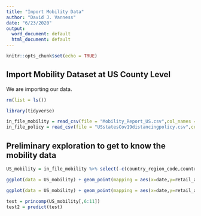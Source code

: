 ```yaml
---
title: "Import Mobility Data"
author: "David J. Vanness"
date: "6/23/2020"
output:
  word_document: default
  html_document: default
---
```


```r
knitr::opts_chunk$set(echo = TRUE)
```

## Import Mobility Dataset at US County Level

We are importing our data.

```r
rm(list = ls())

library(tidyverse)

in_file_mobility = read_csv(file = "Mobility_Report_US.csv",col_names = TRUE, col_types = NULL)
in_file_policy = read_csv(file = "USstatesCov19distancingpolicy.csv",col_names = TRUE,col_types = NULL)

```

## Preliminary exploration to get to know the mobility data

```r
US_mobility = in_file_mobility %>% select(-c(country_region_code,country_region)) %>% filter(is.na(iso_3166_2_code)&is.na(census_fips_code)) %>% mutate(date=mdy(date))#US combined

ggplot(data = US_mobility) + geom_point(mapping = aes(x=date,y=retail_and_recreation_percent_change_from_baseline))

ggplot(data = US_mobility) + geom_point(mapping = aes(x=date,y=retail_and_recreation_percent_change_from_baseline))

test = princomp(US_mobility[,6:11])
test2 = predict(test)


```

